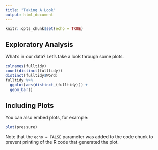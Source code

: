 ```yaml
---
title: "Taking A Look"
output: html_document
---
```


```r
knitr::opts_chunk$set(echo = TRUE)
```

## Exploratory Analysis

What's in our data? Let's take a look through some plots.

```r
colnames(fulltidy)
count(distinct(fulltidy))
distinct(fulltidy$Word)
fulltidy %>% 
  ggplot(aes(distinct_(fulltidy))) +
  geom_bar()
```

## Including Plots

You can also embed plots, for example:

```r
plot(pressure)
```

Note that the `echo = FALSE` parameter was added to the code chunk to prevent printing of the R code that generated the plot.

